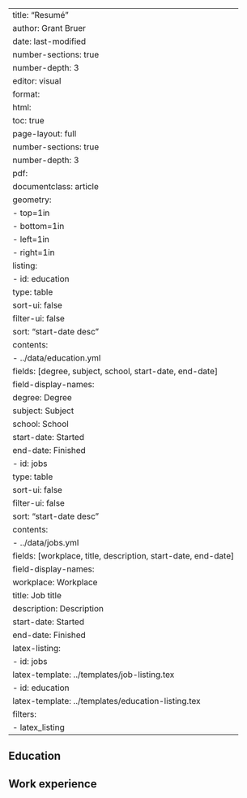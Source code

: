 
---
title: "Resumé"
author: Grant Bruer
date: last-modified
number-sections: true
number-depth: 3
editor: visual
format:
  html:
    toc: true
    page-layout: full
    number-sections: true
    number-depth: 3
  pdf:
    documentclass: article
    geometry:
      - top=1in
      - bottom=1in
      - left=1in
      - right=1in
listing:
  - id: education
    type: table
    sort-ui: false
    filter-ui: false
    sort: "start-date desc"
    contents: 
      - ../data/education.yml
    fields: [degree, subject, school, start-date, end-date]
    field-display-names:
      degree: Degree
      subject: Subject
      school: School
      start-date: Started
      end-date: Finished
  - id: jobs
    type: table
    sort-ui: false
    filter-ui: false
    sort: "start-date desc"
    contents: 
      - ../data/jobs.yml
    fields: [workplace, title, description, start-date, end-date]
    field-display-names:
      workplace: Workplace
      title: Job title
      description: Description
      start-date: Started
      end-date: Finished
latex-listing:
  - id: jobs
    latex-template: ../templates/job-listing.tex
  - id: education
    latex-template: ../templates/education-listing.tex
filters:
  - latex_listing
---


## Education

::: {#education}
:::


## Work experience

::: {#jobs}
:::
